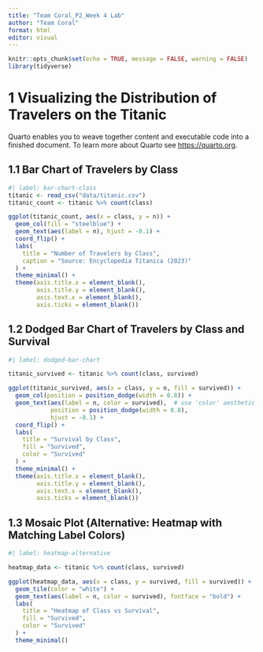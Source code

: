 ```yaml
---
title: "Team Coral_P2_Week 4 Lab"
author: "Team Coral"
format: html
editor: visual
---
```


```r
knitr::opts_chunk$set(echo = TRUE, message = FALSE, warning = FALSE)
library(tidyverse)
```

# 1 Visualizing the Distribution of Travelers on the Titanic

Quarto enables you to weave together content and executable code into a finished document. To learn more about Quarto see <https://quarto.org>.

## 1.1 Bar Chart of Travelers by Class

```r
#| label: bar-chart-class
titanic <- read_csv("data/titanic.csv")
titanic_count <- titanic %>% count(class)

ggplot(titanic_count, aes(x = class, y = n)) +
  geom_col(fill = "steelblue") +
  geom_text(aes(label = n), hjust = -0.1) +
  coord_flip() +
  labs(
    title = "Number of Travelers by Class",
    caption = "Source: Encyclopedia Titanica (2023)"
  ) +
  theme_minimal() +
  theme(axis.title.x = element_blank(),
        axis.title.y = element_blank(),
        axis.text.x = element_blank(),
        axis.ticks = element_blank())
```

## 1.2 Dodged Bar Chart of Travelers by Class and Survival

```r
#| label: dodged-bar-chart

titanic_survived <- titanic %>% count(class, survived)

ggplot(titanic_survived, aes(x = class, y = n, fill = survived)) +
  geom_col(position = position_dodge(width = 0.8)) +
  geom_text(aes(label = n, color = survived),  # use 'color' aesthetic mapped to 'survived'
            position = position_dodge(width = 0.8), 
            hjust = -0.1) +
  coord_flip() +
  labs(
    title = "Survival by Class",
    fill = "Survived",
    color = "Survived"
  ) +
  theme_minimal() +
  theme(axis.title.x = element_blank(),
        axis.title.y = element_blank(),
        axis.text.x = element_blank(),
        axis.ticks = element_blank())

```

## 1.3 Mosaic Plot (Alternative: Heatmap with Matching Label Colors)

```r
#| label: heatmap-alternative

heatmap_data <- titanic %>% count(class, survived)

ggplot(heatmap_data, aes(x = class, y = survived, fill = survived)) +
  geom_tile(color = "white") +
  geom_text(aes(label = n, color = survived), fontface = "bold") +
  labs(
    title = "Heatmap of Class vs Survival",
    fill = "Survived",
    color = "Survived"
  ) +
  theme_minimal()
```
